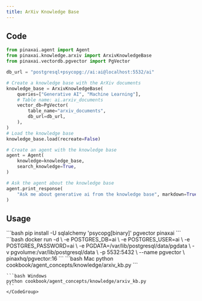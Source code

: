 ```yaml
---
title: ArXiv Knowledge Base
---
```


## Code

```python
from pinaxai.agent import Agent
from pinaxai.knowledge.arxiv import ArxivKnowledgeBase
from pinaxai.vectordb.pgvector import PgVector

db_url = "postgresql+psycopg://ai:ai@localhost:5532/ai"

# Create a knowledge base with the ArXiv documents
knowledge_base = ArxivKnowledgeBase(
    queries=["Generative AI", "Machine Learning"],
    # Table name: ai.arxiv_documents
    vector_db=PgVector(
        table_name="arxiv_documents",
        db_url=db_url,
    ),
)
# Load the knowledge base
knowledge_base.load(recreate=False)

# Create an agent with the knowledge base
agent = Agent(
    knowledge=knowledge_base,
    search_knowledge=True,
)

# Ask the agent about the knowledge base
agent.print_response(
    "Ask me about generative ai from the knowledge base", markdown=True
)
```

## Usage

<Steps>
  <Snippet file="create-venv-step.mdx" />

  <Step title="Install libraries">
    ```bash
    pip install -U sqlalchemy 'psycopg[binary]' pgvector pinaxai
    ```
  </Step>

  <Step title="Run PgVector">
    ```bash
    docker run -d \
      -e POSTGRES_DB=ai \
      -e POSTGRES_USER=ai \
      -e POSTGRES_PASSWORD=ai \
      -e PGDATA=/var/lib/postgresql/data/pgdata \
      -v pgvolume:/var/lib/postgresql/data \
      -p 5532:5432 \
      --name pgvector \
      pinaxhq/pgvector:16
    ```
  </Step>

  <Step title="Run Agent">
    <CodeGroup>
    ```bash Mac
    python cookbook/agent_concepts/knowledge/arxiv_kb.py
    ```

    ```bash Windows
    python cookbook/agent_concepts/knowledge/arxiv_kb.py
    ```
    </CodeGroup>
  </Step>
</Steps>